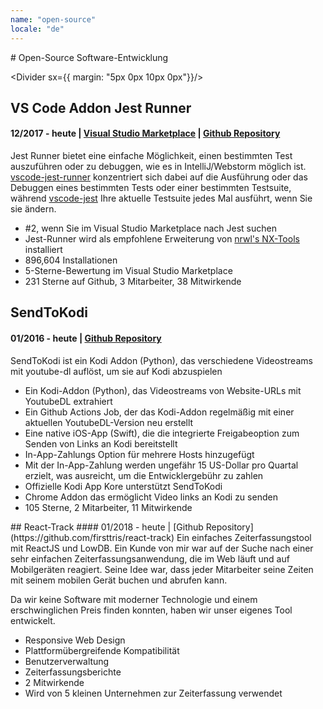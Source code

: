 ```yaml
---
name: "open-source"
locale: "de"
---
```



<PageBreak/>
<Box id="openSource"/>
# Open-Source Software-Entwicklung

<Divider sx={{ margin: "5px 0px 10px 0px"}}/>

## VS Code Addon Jest Runner
#### 12/2017 - heute | [Visual Studio Marketplace](https://marketplace.visualstudio.com/items?itemName=firsttris.vscode-jest-runner) | [Github Repository](https://github.com/firsttris/vscode-jest-runner.git)

Jest Runner bietet eine einfache Möglichkeit, einen bestimmten Test auszuführen oder zu debuggen, wie es in IntelliJ/Webstorm möglich ist. 
[vscode-jest-runner](https://marketplace.visualstudio.com/items?itemName=firsttris.vscode-jest-runner) konzentriert sich dabei auf die Ausführung oder das Debuggen eines bestimmten Tests oder einer bestimmten Testsuite, 
während [vscode-jest](https://marketplace.visualstudio.com/items?itemName=Orta.vscode-jest) Ihre aktuelle Testsuite jedes Mal ausführt, wenn Sie sie ändern.

- #2, wenn Sie im Visual Studio Marketplace nach Jest suchen
- Jest-Runner wird als empfohlene Erweiterung von [nrwl's NX-Tools](https://github.com/nrwl/nx/issues/3868) installiert
- 896,604 Installationen
- 5-Sterne-Bewertung im Visual Studio Marketplace
- 231 Sterne auf Github, 3 Mitarbeiter, 38 Mitwirkende

<Chips mb="30px" mt="10px" skills="TypeScript, NodeJs, VS Code API, Github, Jest, Babel, jest-editor-support"/>

## SendToKodi
#### 01/2016 - heute | [Github Repository](https://github.com/firsttris/plugin.video.sendtokodi)

SendToKodi ist ein Kodi Addon (Python), das verschiedene Videostreams mit youtube-dl auflöst, um sie auf Kodi abzuspielen

- Ein Kodi-Addon (Python), das Videostreams von Website-URLs mit YoutubeDL extrahiert
- Ein Github Actions Job, der das Kodi-Addon regelmäßig mit einer aktuellen YoutubeDL-Version neu erstellt
- Eine native iOS-App (Swift), die die integrierte Freigabeoption zum Senden von Links an Kodi bereitstellt
- In-App-Zahlungs Option für mehrere Hosts hinzugefügt
- Mit der In-App-Zahlung werden ungefähr 15 US-Dollar pro Quartal erzielt, was ausreicht, um die Entwicklergebühr zu zahlen
- Offizielle Kodi App Kore unterstützt SendToKodi
- Chrome Addon das ermöglicht Video links an Kodi zu senden
- 105 Sterne, 2 Mitarbeiter, 11 Mitwirkende

<Chips mb="30px" mt="10px" skills="Phyton, Swift, TypeScript, React, Github Actions, Github, Kodi"/>

<PageBreak/>
## React-Track
#### 01/2018 - heute | [Github Repository](https://github.com/firsttris/react-track)
Ein einfaches Zeiterfassungstool mit ReactJS und LowDB.
Ein Kunde von mir war auf der Suche nach einer sehr einfachen Zeiterfassungsanwendung, die im Web läuft und auf Mobilgeräten reagiert. Seine Idee war, dass jeder Mitarbeiter seine Zeiten mit seinem mobilen Gerät buchen und abrufen kann.

Da wir keine Software mit moderner Technologie und einem erschwinglichen Preis finden konnten, haben wir unser eigenes Tool entwickelt.

- Responsive Web Design
- Plattformübergreifende Kompatibilität
- Benutzerverwaltung
- Zeiterfassungsberichte
- 2 Mitwirkende
- Wird von 5 kleinen Unternehmen zur Zeiterfassung verwendet

<Chips mb="30px" mt="10px" skills="TypeScript, React, Github Actions, Apollo, GraphQL, Reactstrap, Bootstrap 4, recharts, nodejs, lowDb"/>